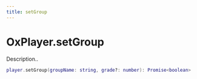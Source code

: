 ```yaml
---
title: setGroup
---
```


# OxPlayer.setGroup

Description..

```lua
player.setGroup(groupName: string, grade?: number): Promise<boolean>
```
